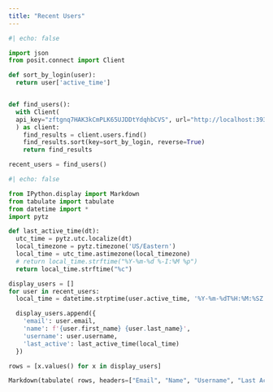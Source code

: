 ```yaml
---
title: "Recent Users"
---
```


```python
#| echo: false

import json
from posit.connect import Client

def sort_by_login(user):
  return user['active_time']


def find_users():
  with Client(
  api_key="zftgnq7HAK3kCmPLK65UJDDtYdqhbCVS", url="http://localhost:3939"
  ) as client:
    find_results = client.users.find()
    find_results.sort(key=sort_by_login, reverse=True)
    return find_results

recent_users = find_users()
```

```python
#| echo: false

from IPython.display import Markdown
from tabulate import tabulate
from datetime import *
import pytz

def last_active_time(dt):
  utc_time = pytz.utc.localize(dt)
  local_timezone = pytz.timezone('US/Eastern')
  local_time = utc_time.astimezone(local_timezone)
  # return local_time.strftime("%Y-%m-%d %-I:%M %p")
  return local_time.strftime("%c")

display_users = []
for user in recent_users:
  local_time = datetime.strptime(user.active_time, '%Y-%m-%dT%H:%M:%SZ')

  display_users.append({
    'email': user.email,
    'name': f'{user.first_name} {user.last_name}',
    'username': user.username,
    'last_active': last_active_time(local_time)
  })

rows = [x.values() for x in display_users]

Markdown(tabulate( rows, headers=["Email", "Name", "Username", "Last Active"]))
```
